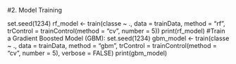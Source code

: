 #2. Model Training

set.seed(1234)
rf_model <- train(classe ~ ., data = trainData, method = "rf", trControl = trainControl(method = "cv", number = 5))
print(rf_model)
#Train a Gradient Boosted Model (GBM):
set.seed(1234)
gbm_model <- train(classe ~ ., data = trainData, method = "gbm", trControl = trainControl(method = "cv", number = 5), verbose = FALSE)
print(gbm_model)